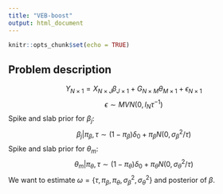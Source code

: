 ```yaml
---
title: "VEB-boost"
output: html_document
---
```


```r
knitr::opts_chunk$set(echo = TRUE)
```

## Problem description

$$Y_{N \times 1}= X_{N \times J}\beta_{J\times1} + G_{N\times M}\theta_{M\times1} + \epsilon_{N\times1}$$
$$ \epsilon \sim MVN(0,I_N\tau^{-1})$$
Spike and slab prior for $\beta_j$:
$$\beta_j|\pi_\beta,\tau \sim (1- \pi_\beta)\delta_0 + \pi_\beta N(0, \sigma_\beta^2/\tau)$$
Spike and slab prior for $\theta_m$:
$$\theta_m | \pi_\theta, \tau \sim (1- \pi_\theta)\delta_0 + \pi_\theta N(0, \sigma_\theta^2/\tau)$$
We want to estimate $\omega=\{\tau,\pi_\beta, \pi_\theta, \sigma_\beta^2,\sigma_\theta^2\}$ and posterior of $\beta$. 
